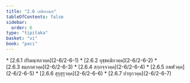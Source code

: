 ```yaml
---
title: "2.6 เสขิยกณฺฑ"
tableOfContents: false
sidebar:
  order: 6
type: "tipitaka"
basket: "vi"
book: "paci"
---
```



<DynamicBreadcrumb />



<TableOfContents book="paci" section="2.6">
* [2.6.1 ปริมณฺฑลวคฺค](2-6/2-6-1)
* [2.6.2 อุชฺชคฺฆิกวคฺค](2-6/2-6-2)
* [2.6.3 ขมฺภกตวคฺค](2-6/2-6-3)
* [2.6.4 สกฺกจฺจวคฺค](2-6/2-6-4)
* [2.6.5 กพฬวคฺค](2-6/2-6-5)
* [2.6.6 สุรุสุรุวคฺค](2-6/2-6-6)
* [2.6.7 ปาทุกวคฺค](2-6/2-6-7)
</TableOfContents>
